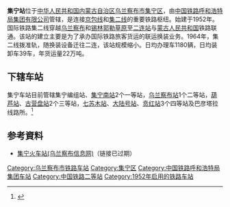 {{Infobox China railway station
|车站名称 = 集宁站
|图片 = Jining Railway Station (20171007174005).jpg
|图片介绍= 车站入口
|车站名称拼音 = Jining
|英文名称 = Jining Railway Station
|车站代码 = 12941<ref>{{cite book|title=中华人民共和国铁路车站代码（GB/T 10302-2010）|publisher=中国标准出版社|year=2010|isbn=155066140495|ignore-isbn-error=true|pages=17}}</ref>
|电报码 = JNC<ref>{{cite book|author=铁道部电子计算技术中心, 铁道部运输局|title=铁路车站站名代码表：TMIS使用|publisher=中国铁道出版社|location=北京|year=1998|isbn=9787113030995|pages=10}}</ref>
|拼音码 = JNI
|车站类型 = 编组站
|车站位置 = [[内蒙古自治区|内蒙古自治区]][[乌兰察布市|乌兰察布市]][[集宁区|集宁区]]团结大街
|坐标 = {{coord|41|02|32|N|113|06|15|E|display=inline,title}}
|归属= [[中国铁路呼和浩特局集团有限公司|中国铁路呼和浩特局集团有限公司]]
|线路 = [[集二鐵路|集二鐵路]]、[[集通铁路|集通铁路]]
|车站等级 = [[一等站_(中鐵)|一等站]]
|月台数目 = 
}}
'''集宁站'''位于[[中华人民共和国|中华人民共和国]][[内蒙古自治区|内蒙古自治区]][[乌兰察布市|乌兰察布市]][[集宁区|集宁区]]，由[[中国铁路呼和浩特局集团有限公司|中国铁路呼和浩特局集团有限公司]]管辖，是连接[[京包铁路|京包线]]和[[集二铁路|集二线]]的重要铁路枢纽。始建于1952年。国际铁路集二线穿越[[乌兰察布|乌兰察布]]和[[锡林郭勒草原|锡林郭勒草原]]至[[二连站|二连站]]与[[蒙古人民共和国|蒙古人民共和国]]铁路联通。该站的建立主要是为了承办国际铁路旅客货运的联运换装业务。1964年，集二线拨准轨，随换装设备迁往二连，该站规模缩小。日均办理车1180辆，日均装卸车39车，年货运量22万吨。

==下辖车站==
集宁车站目前管辖集宁编组站、[[集宁南站|集宁南站]]2个一等站，[[乌兰察布站|乌兰察布站]]1个二等站，[[葫芦站|葫芦站]]、[[古营盘站|古营盘站]]2个三等站，[[七苏木站|七苏木站]]、[[大陆号站|大陆号站]]、[[贲红站|贲红站]]3个四等站及巴彦塔拉线路所。<ref>{{cite web|url=http://rczp.china-railway.com.cn/huhetieluju/hhdwjj/public.jsp?id=MTk0MQ==|title=集宁车站简介|publisher=中国铁路人才招聘网|accessdate=2017-10-09|archive-date=2019-02-18|archive-url=https://web.archive.org/web/20190218172735/http://rczp.china-railway.com.cn/huhetieluju/hhdwjj/public.jsp?id=MTk0MQ==|dead-url=no}}</ref>

==参考資料==
{{reflist}}
*[http://www.wlcb.cn/CompanyInfo.aspx?CompanyId=49 集宁火车站(乌兰察布信息网)]{{Dead link|date=2018年6月 |bot=InternetArchiveBot |fix-attempted=no }}（链接已过期）

{{集二铁路}}
{{集通铁路}}
{{China-rail-stub}}
{{Railwaystation-stub}}


[[Category:乌兰察布市铁路车站|Category:乌兰察布市铁路车站]]
[[Category:集宁区|Category:集宁区]]
[[Category:中国铁路呼和浩特局集团车站|Category:中国铁路呼和浩特局集团车站]]
[[Category:中国铁路二等站|Category:中国铁路二等站]]
[[Category:1952年启用的铁路车站|Category:1952年启用的铁路车站]]